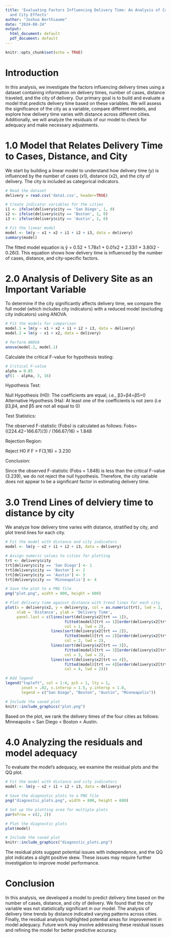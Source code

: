 ```yaml
---
title: 'Evaluating Factors Influencing Delivery Time: An Analysis of Cases, Distance,
  and City Effects'
author: "Joshua Berthiaume"
date: "2024-08-24"
output:
  html_document: default
  pdf_document: default
---
```


```r
knitr::opts_chunk$set(echo = TRUE)
```

# Introduction

In this analysis, we investigate the factors influencing delivery times using a dataset containing information on delivery times, number of cases, distance traveled, and the city of delivery. Our primary goal is to build and evaluate a model that predicts delivery time based on these variables. We will assess the significance of the city as a variable, compare different models, and explore how delivery time varies with distance across different cities. Additionally, we will analyze the residuals of our model to check for adequacy and make necessary adjustments.

# 1.0 Model that Relates Delivery Time to Cases, Distance, and City
We start by building a linear model to understand how delivery time (y) is influenced by the number of cases (x1), distance (x2), and the city of delivery. The city is included as categorical indicators.

```r
# Read the dataset
delivery = read.csv('data1.csv', header=TRUE)

# Create indicator variables for the cities
i1 <- ifelse(delivery$city == 'San Diego', 1, 0)
i2 <- ifelse(delivery$city == 'Boston', 1, 0)
i3 <- ifelse(delivery$city == 'Austin', 1, 0)

# Fit the linear model
model <- lm(y ~ x1 + x2 + i1 + i2 + i3, data = delivery)
summary(model)

```
The fitted model equation is ŷ = 0.52 + 1.78x1 + 0.01x2 + 2.33i1 + 3.80i2 - 0.26i3. This equation shows how delivery time is influenced by the number of cases, distance, and city-specific factors.

# 2.0 Analysis of Delivery Site as an Important Variable
To determine if the city significantly affects delivery time, we compare the full model (which includes city indicators) with a reduced model (excluding city indicators) using ANOVA.

```r
# Fit the models for comparison
model.1 = lm(y ~ x1 + x2 + i1 + i2 + i3, data = delivery)
model.2 = lm(y ~ x1 + x2, data = delivery)

# Perform ANOVA
anova(model.2, model.1)
```

Calculate the critical F-value for hypothesis testing:

```r
# Critical F-value
alpha = 0.05
qf(1 - alpha, 3, 16)
```

Hypothesis Test:

  Null Hypothesis (H0): The coefficients are equal, i.e., β3=β4=β5=0
  Alternative Hypothesis (Ha): At least one of the coefficients is not zero (i.e β3,β4, and β5 are not all equal to 0)

Test Statistics:

  The observed F-statistic (Fobs) is calculated as follows:
  Fobs= ((224.42−166.67)/3) / (166.67/16) = 1.848

Rejection Region:

  Reject H0 if F > F(3,16) = 3.230

Conclusion:

  Since the observed F-statistic (Fobs = 1.848) is less than the critical F-value (3.239), we do not reject the null hypothesis. 
  Therefore, the city variable does not appear to be a significant factor in estimating delivery time.


# 3.0 Trend Lines of delviery time to distance by city

We analyze how delivery time varies with distance, stratified by city, and plot trend lines for each city.

```r
# Fit the model with distance and city indicators
model <- lm(y ~ x2 + i1 + i2 + i3, data = delivery)

# Assign numeric values to cities for plotting
trt <- delivery$city
trt[delivery$city == 'San Diego'] <- 1
trt[delivery$city == 'Boston'] <- 2
trt[delivery$city == 'Austin'] <- 3
trt[delivery$city == 'Minneapolis'] <- 4

# Save the plot to a PNG file
png("plot.png", width = 800, height = 600)

# Plot delivery time against distance with trend lines for each city
plot(x = delivery$x2, y = delivery$y, col = as.numeric(trt), lwd = 2, 
     xlab = 'Distance', ylab = 'Delivery Time',
     panel.last = c(lines(sort(delivery$x2[trt == 1]),
                          fitted(model)[trt == 1][order(delivery$x2[trt == 1])],
                          col = 1, lwd = 2),
                    lines(sort(delivery$x2[trt == 2]),
                          fitted(model)[trt == 2][order(delivery$x2[trt == 2])],
                          col = 2, lwd = 2),
                    lines(sort(delivery$x2[trt == 3]),
                          fitted(model)[trt == 3][order(delivery$x2[trt == 3])],
                          col = 3, lwd = 2),
                    lines(sort(delivery$x2[trt == 4]),
                          fitted(model)[trt == 4][order(delivery$x2[trt == 4])],
                          col = 4, lwd = 2)))

# Add legend
legend("topleft", col = 1:4, pch = 1, lty = 1,
       inset = .02, x.intersp = 1.5, y.intersp = 1.8,
       legend = c("San Diego", "Boston", "Austin", "Minneapolis"))

```

```r
# Include the saved plot
knitr::include_graphics("plot.png")
```

Based on the plot, we rank the delivery times of the four cities as follows: Minneapolis < San Diego < Boston < Austin.

# 4.0 Analyzing the residuals and model adequacy
To evaluate the model's adequacy, we examine the residual plots and the QQ plot.

```r
# Fit the model with distance and city indicators
model <- lm(y ~ x2 + i1 + i2 + i3, data = delivery)

# Save the diagnostic plots to a PNG file
png("diagnostic_plots.png", width = 800, height = 600)

# Set up the plotting area for multiple plots
par(mfrow = c(2, 2))

# Plot the diagnostic plots
plot(model)
```

```r
# Include the saved plot
knitr::include_graphics("diagnostic_plots.png")
```

The residual plots suggest potential issues with independence, and the QQ plot indicates a slight positive skew. 
These issues may require further investigation to improve model performance.

# Conclusion
In this analysis, we developed a model to predict delivery time based on the number of cases, distance, and city of delivery. We found that the city variable was not statistically significant in our model. The analysis of delivery time trends by distance indicated varying patterns across cities. Finally, the residual analysis highlighted potential areas for improvement in model adequacy. Future work may involve addressing these residual issues and refining the model for better predictive accuracy.
